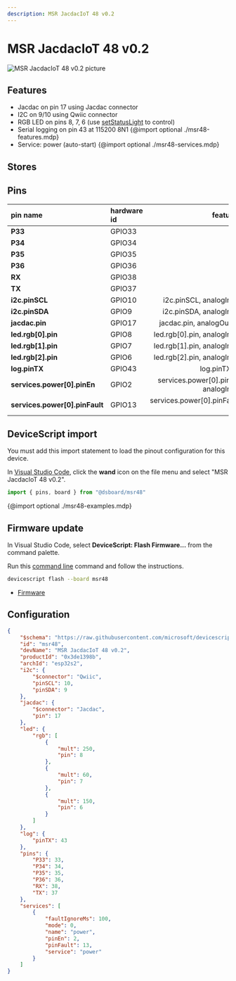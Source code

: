 ```yaml
---
description: MSR JacdacIoT 48 v0.2
---
```

# MSR JacdacIoT 48 v0.2


![MSR JacdacIoT 48 v0.2 picture](https://microsoft.github.io/jacdac-docs/images/devices/microsoft-research/jmbrainesp3248v03.catalog.jpg)

## Features

-  Jacdac on pin 17 using Jacdac connector
-  I2C on 9/10 using Qwiic connector
-  RGB LED on pins 8, 7, 6  (use [setStatusLight](/developer/status-light) to control)
-  Serial logging on pin 43 at 115200 8N1
{@import optional ./msr48-features.mdp}
-  Service: power (auto-start)
{@import optional ./msr48-services.mdp}

## Stores


## Pins

| pin name | hardware id | features |
|:---------|:------------|---------:|
| **P33** |  GPIO33 |  io |
| **P34** |  GPIO34 |  io |
| **P35** |  GPIO35 |  io |
| **P36** |  GPIO36 |  io |
| **RX** |  GPIO38 |  io |
| **TX** |  GPIO37 |  io |
| **i2c.pinSCL** |  GPIO10 |  i2c.pinSCL,  analogIn,  io |
| **i2c.pinSDA** |  GPIO9 |  i2c.pinSDA,  analogIn,  io |
| **jacdac.pin** |  GPIO17 |  jacdac.pin,  analogOut,  io |
| **led.rgb[0].pin** |  GPIO8 |  led.rgb[0].pin,  analogIn,  io |
| **led.rgb[1].pin** |  GPIO7 |  led.rgb[1].pin,  analogIn,  io |
| **led.rgb[2].pin** |  GPIO6 |  led.rgb[2].pin,  analogIn,  io |
| **log.pinTX** |  GPIO43 |  log.pinTX,  io |
| **services.power[0].pinEn** |  GPIO2 |  services.power[0].pinEn,  analogIn,  io |
| **services.power[0].pinFault** |  GPIO13 |  services.power[0].pinFault,  io |



## DeviceScript import


You must add this import statement to load 
the pinout configuration for this device.

In [Visual Studio Code](/getting-started/vscode),
click the **wand** icon on the file menu and 
select "MSR JacdacIoT 48 v0.2".

```ts
import { pins, board } from "@dsboard/msr48"
```

{@import optional ./msr48-examples.mdp}

## Firmware update

In Visual Studio Code,
select **DeviceScript: Flash Firmware...** from the command palette.
        
Run this [command line](/api/cli) command and follow the instructions.

```bash
devicescript flash --board msr48
```


- [Firmware](https://github.com/microsoft/devicescript-esp32/releases/latest/download/devicescript-esp32s2-msr48-0x1000.bin)

## Configuration

```json title="msr48.json"
{
    "$schema": "https://raw.githubusercontent.com/microsoft/devicescript-esp32/main/boards/esp32deviceconfig.schema.json",
    "id": "msr48",
    "devName": "MSR JacdacIoT 48 v0.2",
    "productId": "0x3de1398b",
    "archId": "esp32s2",
    "i2c": {
        "$connector": "Qwiic",
        "pinSCL": 10,
        "pinSDA": 9
    },
    "jacdac": {
        "$connector": "Jacdac",
        "pin": 17
    },
    "led": {
        "rgb": [
            {
                "mult": 250,
                "pin": 8
            },
            {
                "mult": 60,
                "pin": 7
            },
            {
                "mult": 150,
                "pin": 6
            }
        ]
    },
    "log": {
        "pinTX": 43
    },
    "pins": {
        "P33": 33,
        "P34": 34,
        "P35": 35,
        "P36": 36,
        "RX": 38,
        "TX": 37
    },
    "services": [
        {
            "faultIgnoreMs": 100,
            "mode": 0,
            "name": "power",
            "pinEn": 2,
            "pinFault": 13,
            "service": "power"
        }
    ]
}
```
